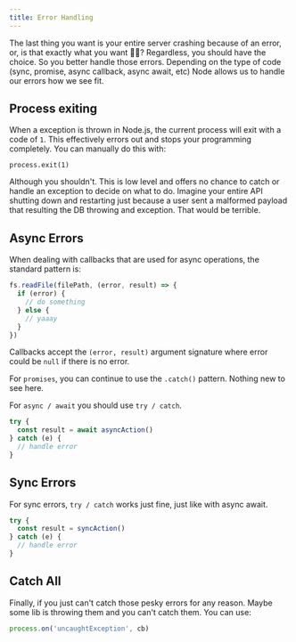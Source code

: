 ```yaml
---
title: Error Handling
---
```


The last thing you want is your entire server crashing because
of an error, or, is that exactly what you want 🤷‍♀️? Regardless,
you should have the choice. So you better handle those errors.
Depending on the type of code (sync, promise, async callback, async await, etc)
Node allows us to handle our errors how we see fit.

## Process exiting

When a exception is thrown in Node.js, the current process will
exit with a code of `1`. This effectively errors out and stops
your programming completely. You can manually do this with:

`process.exit(1)`

Although you shouldn't. This is low level and offers no chance
to catch or handle an exception to decide on what to do. Imagine
your entire API shutting down and restarting just because a user
sent a malformed payload that resulting the DB throwing and exception.
That would be terrible.

## Async Errors

When dealing with callbacks that are used for async operations,
the standard pattern is:

```js
fs.readFile(filePath, (error, result) => {
  if (error) {
    // do something
  } else {
    // yaaay
  }
})
```

Callbacks accept the `(error, result)` argument signature
where error could be `null` if there is no error.

For `promises`, you can continue to use the `.catch()` pattern.
Nothing new to see here.

For `async / await` you should use `try / catch`.

```js
try {
  const result = await asyncAction()
} catch (e) {
  // handle error
}
```

## Sync Errors

For sync errors, `try / catch` works just fine, just like with
async await.

```js
try {
  const result = syncAction()
} catch (e) {
  // handle error
}
```

## Catch All

Finally, if you just can't catch those pesky errors for any reason.
Maybe some lib is throwing them and you can't catch them.
You can use:

```js
process.on('uncaughtException', cb)
```
